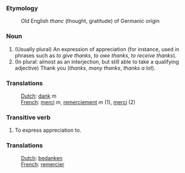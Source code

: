 ===Etymology===
:Old English ''thanc'' (thought, gratitude) of Germanic origin

===Noun===

# (Usually plural) An expression of appreciation (for instance, used in phrases such as ''to give thanks'', ''to owe thanks'', ''to receive thanks'').
# (In plural: almost as an interjection, but still able to take a qualifying adjective) Thank you (''thanks'', ''many thanks'', ''thanks a lot'').

===Translations===
:[[Dutch]]: [[dank]] ''m''
:[[French]]: [[merci]] ''m'', [[remerciement]] ''m'' (1), [[merci]] (2)

===Transitive verb===

# To express appreciation to.

===Translations===
:[[Dutch]]: [[bedanken]]
:[[French]]: [[remercier]]